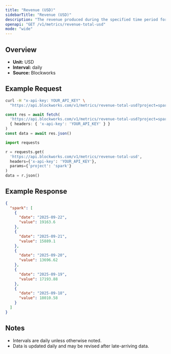```yaml
---
title: "Revenue (USD)"
sidebarTitle: "Revenue (USD)"
description: "The revenue produced during the specified time period for given project."
openapi: "GET /v1/metrics/revenue-total-usd"
mode: "wide"
---
```


## Overview

- **Unit:** USD
- **Interval:** daily
- **Source:** Blockworks

## Example Request

<CodeGroup>

```bash cURL
curl -H "x-api-key: YOUR_API_KEY" \
  "https://api.blockworks.com/v1/metrics/revenue-total-usd?project=spark"
```

```typescript TypeScript
const res = await fetch(
  'https://api.blockworks.com/v1/metrics/revenue-total-usd?project=spark',
  { headers: { 'x-api-key': 'YOUR_API_KEY' } }
)
const data = await res.json()
```

```python Python
import requests

r = requests.get(
  'https://api.blockworks.com/v1/metrics/revenue-total-usd',
  headers={'x-api-key': 'YOUR_API_KEY'},
  params={'project': 'spark'}
)
data = r.json()
```

</CodeGroup>

## Example Response

```json
{
  "spark": [
    {
      "date": "2025-09-22",
      "value": 19163.6
    },
    {
      "date": "2025-09-21",
      "value": 15889.1
    },
    {
      "date": "2025-09-20",
      "value": 13696.62
    },
    {
      "date": "2025-09-19",
      "value": 17193.88
    },
    {
      "date": "2025-09-18",
      "value": 18010.58
    }
  ]
}
```

## Notes
- Intervals are daily unless otherwise noted.
- Data is updated daily and may be revised after late-arriving data.